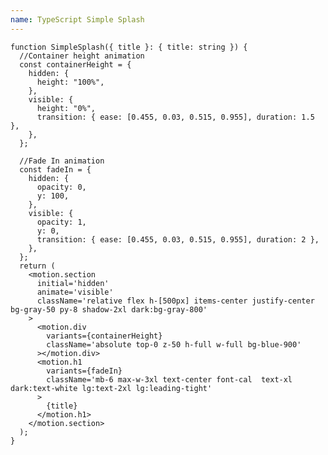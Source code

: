 ```yaml
---
name: TypeScript Simple Splash
---
```


```tsx
function SimpleSplash({ title }: { title: string }) {
  //Container height animation
  const containerHeight = {
    hidden: {
      height: "100%",
    },
    visible: {
      height: "0%",
      transition: { ease: [0.455, 0.03, 0.515, 0.955], duration: 1.5 },
    },
  };

  //Fade In animation
  const fadeIn = {
    hidden: {
      opacity: 0,
      y: 100,
    },
    visible: {
      opacity: 1,
      y: 0,
      transition: { ease: [0.455, 0.03, 0.515, 0.955], duration: 2 },
    },
  };
  return (
    <motion.section
      initial='hidden'
      animate='visible'
      className='relative flex h-[500px] items-center justify-center bg-gray-50 py-8 shadow-2xl dark:bg-gray-800'
    >
      <motion.div
        variants={containerHeight}
        className='absolute top-0 z-50 h-full w-full bg-blue-900'
      ></motion.div>
      <motion.h1
        variants={fadeIn}
        className='mb-6 max-w-3xl text-center font-cal  text-xl dark:text-white lg:text-2xl lg:leading-tight'
      >
        {title}
      </motion.h1>
    </motion.section>
  );
}
```
